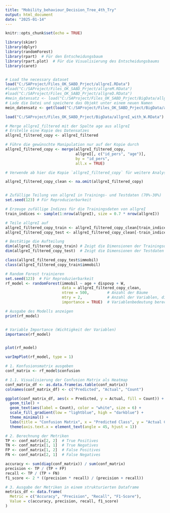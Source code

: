 ```yaml
---
title: "Mobility_behaviour_Decision_Tree_4th_Try"
output: html_document
date: "2025-01-14"
---
```


```r
knitr::opts_chunk$set(echo = TRUE)
```

```r

library(skimr)
library(dplyr)
library(randomForest)
library(rpart)  # Für den Entscheidungsbaum
library(rpart.plot)  # Für die Visualisierung des Entscheidungsbaums
library(caret)


# Load the necessary dataset
load("C:/SAProject/Files_OK_SABD_Prject/allgreI.RData") 
#load("C:/SAProject/Files_OK_SABD_Prject/allgreM.RData")
#load("C:/SAProject/Files_OK_SABD_Prject/allgreD.RData")
#mein_datensatz <- load("C:/SAProject/Files_OK_SABD_Prject/BigData/allgreI_filtered.RData")
# Lade die Datei und speichere das Objekt unter einem neuen Namen
mein_datensatz <- get(load("C:/SAProject/Files_OK_SABD_Prject/BigData/allgreI_filtered.RData"))

load("C:/SAProject/Files_OK_SABD_Prject/BigData/allgreI_with_W.RData")

# Merge allgreI_filtered mit der Spalte age aus allgreI
# Erstelle eine Kopie des Datensatzes
allgreI_filtered_copy <- allgreI_filtered

# Führe die gewünschte Manipulation nur auf der Kopie durch
allgreI_filtered_copy <- merge(allgreI_filtered_copy, 
                               allgreI[, c("id_pers", "age")], 
                               by = "id_pers", 
                               all.x = TRUE)

# Verwende ab hier die Kopie `allgreI_filtered_copy` für weitere Analysen

allgreI_filtered_copy_clean <- na.omit(allgreI_filtered_copy)


# Zufällige Teilung von allgreI in Trainings- und Testdaten (70%-30%)
set.seed(123) # Für Reproduzierbarkeit

# Erzeuge zufällige Indizes für die Trainingsdaten von allgreI
train_indices <- sample(1:nrow(allgreI), size = 0.7 * nrow(allgreI))

# Teile allgreI auf
allgreI_filtered_copy_train <- allgreI_filtered_copy_clean[train_indices, ]
allgreI_filtered_copy_test <- allgreI_filtered_copy_clean[-train_indices, ]

# Bestätige die Aufteilung
dim(allgreI_filtered_copy_train) # Zeigt die Dimensionen der Trainingsdaten
dim(allgreI_filtered_copy_test)  # Zeigt die Dimensionen der Testdaten

class(allgreI_filtered_copy_test$immobil)
class(allgreI_filtered_copy_train$immobil)
```
```r

# Random Forest trainieren
set.seed(123)  # Für Reproduzierbarkeit
rf_model <- randomForest(immobil ~ age + dispovp + W, 
                         data = allgreI_filtered_copy_clean, 
                         ntree = 500,        # Anzahl der Bäume
                         mtry = 2,           # Anzahl der Variablen, die für jeden Baum berücksichtigt werden
                         importance = TRUE)  # Variablenbedeutung berechnen

# Ausgabe des Modells anzeigen
print(rf_model)


# Variable Importance (Wichtigkeit der Variablen)
importance(rf_model)


plot(rf_model)

varImpPlot(rf_model, type = 1)
```

```r

# 1. Konfusionsmatrix ausgeben
conf_matrix <- rf_model$confusion

# 1.1. Visualisierung der Confusion Matrix als Heatmap
conf_matrix_df <- as.data.frame(as.table(conf_matrix))
colnames(conf_matrix_df) <- c("Predicted", "Actual", "Count")

ggplot(conf_matrix_df, aes(x = Predicted, y = Actual, fill = Count)) +
  geom_tile() +
  geom_text(aes(label = Count), color = "white", size = 6) +
  scale_fill_gradient(low = "lightblue", high = "darkblue") +
  theme_minimal() +
  labs(title = "Confusion Matrix", x = "Predicted Class", y = "Actual Class") +
  theme(axis.text.x = element_text(angle = 45, hjust = 1))

# 2. Berechnung der Metriken
TP <- conf_matrix[2, 2]  # True Positives
TN <- conf_matrix[1, 1]  # True Negatives
FP <- conf_matrix[1, 2]  # False Positives
FN <- conf_matrix[2, 1]  # False Negatives

accuracy <- sum(diag(conf_matrix)) / sum(conf_matrix)
precision <- TP / (TP + FP)
recall <- TP / (TP + FN)
f1_score <- 2 * ((precision * recall) / (precision + recall))

# 3. Ausgabe der Metriken in einem strukturierten Dataframe
metrics_df <- data.frame(
  Metric = c("Accuracy", "Precision", "Recall", "F1-Score"),
  Value = c(accuracy, precision, recall, f1_score)
)

```
